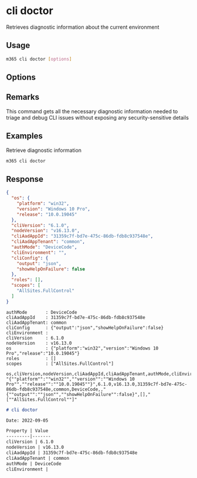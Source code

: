 
# cli doctor

Retrieves diagnostic information about the current environment

## Usage

```sh
m365 cli doctor [options]
```

## Options

<Global />

## Remarks

This command gets all the necessary diagnostic information needed to triage and debug CLI issues without exposing any security-sensitive details

## Examples

Retrieve diagnostic information

```sh
m365 cli doctor
```

## Response

<Tabs>
  <TabItem value="JSON">

  ```json
  {
    "os": {
      "platform": "win32",
      "version": "Windows 10 Pro",
      "release": "10.0.19045"
    },
    "cliVersion": "6.1.0",
    "nodeVersion": "v16.13.0",
    "cliAadAppId": "31359c7f-bd7e-475c-86db-fdb8c937548e",
    "cliAadAppTenant": "common",
    "authMode": "DeviceCode",
    "cliEnvironment": "",
    "cliConfig": {
      "output": "json",
      "showHelpOnFailure": false
    },
    "roles": [],
    "scopes": [
      "AllSites.FullControl"
    ]
  }
  ```

  </TabItem>
  <TabItem value="Text">

  ```text
  authMode       : DeviceCode
  cliAadAppId    : 31359c7f-bd7e-475c-86db-fdb8c937548e
  cliAadAppTenant: common
  cliConfig      : {"output":"json","showHelpOnFailure":false}
  cliEnvironment :
  cliVersion     : 6.1.0
  nodeVersion    : v16.13.0
  os             : {"platform":"win32","version":"Windows 10 Pro","release":"10.0.19045"}
  roles          : []
  scopes         : ["AllSites.FullControl"]
  ```

  </TabItem>
  <TabItem value="CSV">

  ```csv
  os,cliVersion,nodeVersion,cliAadAppId,cliAadAppTenant,authMode,cliEnvironment,cliConfig,roles,scopes
  "{""platform"":""win32"",""version"":""Windows 10 Pro"",""release"":""10.0.19045""}",6.1.0,v16.13.0,31359c7f-bd7e-475c-86db-fdb8c937548e,common,DeviceCode,,"{""output"":""json"",""showHelpOnFailure"":false}",[],"[""AllSites.FullControl""]"
  ```

  </TabItem>
  <TabItem value="Markdown">

  ```md
  # cli doctor

  Date: 2022-09-05

  Property | Value
  ---------|-------
  cliVersion | 6.1.0
  nodeVersion | v16.13.0
  cliAadAppId | 31359c7f-bd7e-475c-86db-fdb8c937548e
  cliAadAppTenant | common
  authMode | DeviceCode
  cliEnvironment |
  ```

  </TabItem>
</Tabs>

